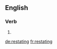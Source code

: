 ==English==

===Verb===
{{head|en}}

# {{present participle of|restate}}

[[de:restating]]
[[fr:restating]]